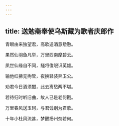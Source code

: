 ```yaml
---
---
---
```

title: 送勉斋奉使乌斯藏为歌者庆郎作
---



青眼由来独望君，高歌送酒意懃懃。

果然仙羽鱼凡举，万里西南摩碧云。


夙世仙缘自不同，騒将俊眼识英雄。

输他红拂无拘管，夜换轻装奔卫公。


劝君今日酒须酣，此去离愁两不堪。

若待归时听旧曲，故人已是老何戡。


万里春风送玉珂，与君饯别为君歌。

十年小杜风流甚，梦醒扬州奈若何。
